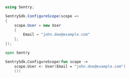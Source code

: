 ```csharp
using Sentry;

SentrySdk.ConfigureScope(scope =>
{
    scope.User = new User
    {
        Email = "john.doe@example.com"
    };
});
```

```fsharp
open Sentry

SentrySdk.ConfigureScope(fun scope ->
    scope.User <- User(Email = "john.doe@example.com")
    ())
```
